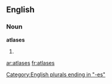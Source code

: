 ==English==

===Noun===
'''atlases'''

# {{plural of|[[atlas]]}}

[[Category:English plurals ending in "-es"]]

[[ar:atlases]]
[[fr:atlases]]